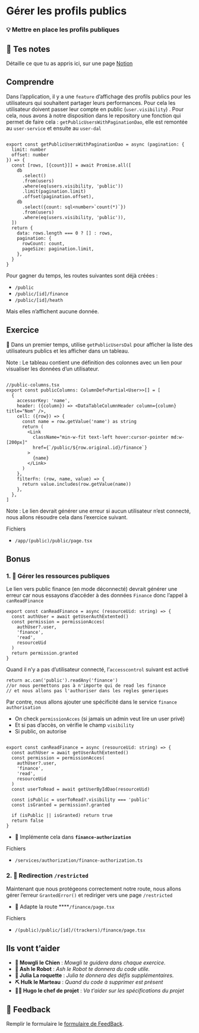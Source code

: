 # Gérer les profils publics

### 💡 Mettre en place les profils publiques

## 📝 Tes notes

Détaille ce que tu as appris ici, sur une page [Notion](https://go.mikecodeur.com/course-notes-template)

## Comprendre

Dans l’application, il y a une `feature` d’affichage des profils publics pour les utilisateurs qui souhaitent partager leurs performances. Pour cela les utilisateur doivent passer leur compte en public (`user.visibility`) . Pour cela, nous avons à notre disposition dans le repository une fonction qui permet de faire cela : `getPublicUsersWithPaginationDao`, elle est remontée au `user-service` et ensuite au `user-dal`

```tsx

export const getPublicUsersWithPaginationDao = async (pagination: {
  limit: number
  offset: number
}) => {
  const [rows, [{count}]] = await Promise.all([
    db
      .select()
      .from(users)
      .where(eq(users.visibility, 'public'))
      .limit(pagination.limit)
      .offset(pagination.offset),
    db
      .select({count: sql<number>`count(*)`})
      .from(users)
      .where(eq(users.visibility, 'public')),
  ])
  return {
    data: rows.length === 0 ? [] : rows,
    pagination: {
      rowCount: count,
      pageSize: pagination.limit,
    },
  }
}
```

Pour gagner du temps, les routes suivantes sont déjà créées :

- `/public`
- `/public/[id]/finance`
- `/public/[id]/heath`

Mais elles n’affichent aucune donnée.

## Exercice

**🐶** Dans un premier temps, utilise `getPublicUsersDal` pour afficher la liste des utilisateurs publics et les afficher dans un tableau.

Note : Le tableau contient une définition des colonnes avec un lien pour visualiser les données d’un utilisateur.

```tsx

//public-columns.tsx
export const publicColumns: ColumnDef<Partial<User>>[] = [
  {
    accessorKey: 'name',
    header: ({column}) => <DataTableColumnHeader column={column} title="Nom" />,
    cell: ({row}) => {
      const name = row.getValue('name') as string
      return (
        <Link
          className="min-w-fit text-left hover:cursor-pointer md:w-[200px]"
          href={`/public/${row.original.id}/finance`}
        >
          {name}
        </Link>
      )
    },
    filterFn: (row, name, value) => {
      return value.includes(row.getValue(name))
    },
  },
]
```

Note : Le lien devrait générer une erreur si aucun utilisateur n’est connecté, nous allons résoudre cela dans l’exercice suivant.

Fichiers

- `/app/(public)/public/page.tsx`

## Bonus

### 1. 🚀 Gérer les ressources publiques

Le lien vers public finance (en mode déconnecté) devrait générer une erreur car nous essayons d’accéder à des données `Finance` donc l’appel à `canReadFinance`

```tsx
export const canReadFinance = async (resourceUid: string) => {
  const authUser = await getUserAuthExtented()
  const permission = permissionAcces(
    authUser?.user,
    'finance',
    'read',
    resourceUid
  )
  return permission.granted
}
```

Quand il n’y a pas d’utilisateur connecté, l’`accesscontrol` suivant est activé

```tsx
return ac.can('public').readAny('finance')
//or nous permettons pas à n'importe qui de read les finance
// et nous allons pas l'authoriser dans les regles generiques
```

Par contre, nous allons ajouter une spécificité dans le service `finance authorisation`

- On check `permissionAcces` (si jamais un admin veut lire un user privé)
- Et si pas d’accès, on vérifie le champ `visibility`
- Si public, on autorise

```tsx

export const canReadFinance = async (resourceUid: string) => {
  const authUser = await getUserAuthExtented()
  const permission = permissionAcces(
    authUser?.user,
    'finance',
    'read',
    resourceUid
  )
  const userToRead = await getUserByIdDao(resourceUid)

  const isPublic = userToRead?.visibility === 'public'
  const isGranted = permission?.granted

  if (isPublic || isGranted) return true
  return false
}
```

- **🐶** Implémente cela dans **`finance-authorization`**

Fichiers

- `/services/authorization/finance-authorization.ts`

### 2. 🚀 Redirection `/restricted`

Maintenant que nous protégeons correctement notre route, nous allons gérer l’erreur
`GrantedError()` et rediriger vers une page `/restricted`

- **🐶** Adapte la route \*\*\*\*`/finance/page.tsx`

Fichiers

- `/(public)/public/[id]/(trackers)/finance/page.tsx`

## Ils vont t’aider

- **🐶 Mowgli le Chien** : _Mowgli te guidera dans chaque exercice._
- **🤖 Ash le Robot** : _Ash le Robot te donnera du code utile._
- **🚀 Julia La roquette** : _Julia te donnera des défis supplémentaires._
- **⛏️ Hulk le Marteau** : _Quand du code à supprimer est présent_
- **👨‍✈️ Hugo le chef de projet** : _Va t'aider sur les spécifications du projet_

## 🐜 Feedback

Remplir le formulaire le [formulaire de FeedBack](https://go.mikecodeur.com/cours-next-avis?entry.1912869708=Next%20Mastery&entry.1430994900=9.SAAS%20Entrepreneur&entry.533578441=12%20public-profil).
